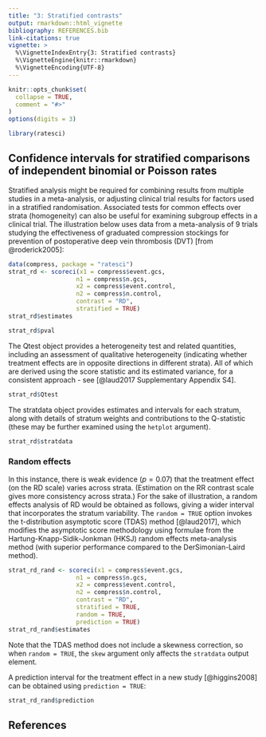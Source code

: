 ```yaml
---
title: "3: Stratified contrasts"
output: rmarkdown::html_vignette
bibliography: REFERENCES.bib
link-citations: true
vignette: >
  %\VignetteIndexEntry{3: Stratified contrasts}
  %\VignetteEngine{knitr::rmarkdown}
  %\VignetteEncoding{UTF-8}
---
```


```r
knitr::opts_chunk$set(
  collapse = TRUE,
  comment = "#>"
)
options(digits = 3)
```

```r
library(ratesci)
```

## Confidence intervals for stratified comparisons of independent binomial or Poisson rates

Stratified analysis might be required for combining results from multiple studies in a meta-analysis, or adjusting clinical trial results for factors used in a stratified randomisation. Associated tests for common effects over strata (homogeneity) can also be useful for examining subgroup effects in a clinical trial. The illustration below uses data from a meta-analysis of 9 trials studying the effectiveness of graduated compression stockings for prevention of postoperative deep vein thrombosis (DVT) [from @roderick2005]:

```r
data(compress, package = "ratesci")
strat_rd <- scoreci(x1 = compress$event.gcs, 
                   n1 = compress$n.gcs, 
                   x2 = compress$event.control, 
                   n2 = compress$n.control, 
                   contrast = "RD", 
                   stratified = TRUE)
strat_rd$estimates
```

```r
strat_rd$pval
```

The Qtest object provides a heterogeneity test and related quantities, including an assessment of qualitative heterogeneity (indicating whether treatment effects are in opposite directions in different strata). All of which are derived using the score statistic and its estimated variance, for a consistent approach - see [@laud2017 Supplementary Appendix S4].

```r
strat_rd$Qtest
```

````{=html}
<!--
```r
strat_rr <- scoreci(x1 = compress$event.gcs, 
                   n1 = compress$n.gcs, 
                   x2 = compress$event.control, 
                   n2 = compress$n.control, 
                   contrast = "RR", 
                   stratified = TRUE)
strat_rr$Qtest
```
-->
````

The stratdata object provides estimates and intervals for each stratum, along with details of stratum weights and contributions to the Q-statistic (these may be further examined using the `hetplot` argument).

```r
strat_rd$stratdata
```

### Random effects

In this instance, there is weak evidence ($p = 0.07$) that the treatment effect (on the RD scale) varies across strata. (Estimation on the RR contrast scale gives more consistency across strata.) For the sake of illustration, a random effects analysis of RD would be obtained as follows, giving a wider interval that incorporates the stratum variability. The `random = TRUE` option invokes the t-distribution asymptotic score (TDAS) method [@laud2017], which modifies the asymptotic score methodology using formulae from the Hartung-Knapp-Sidik-Jonkman (HKSJ) random effects meta-analysis method (with superior performance compared to the DerSimonian-Laird method).

```r
strat_rd_rand <- scoreci(x1 = compress$event.gcs, 
                   n1 = compress$n.gcs, 
                   x2 = compress$event.control, 
                   n2 = compress$n.control, 
                   contrast = "RD", 
                   stratified = TRUE,
                   random = TRUE,
                   prediction = TRUE)
strat_rd_rand$estimates
```

Note that the TDAS method does not include a skewness correction, so when `random = TRUE`, the `skew` argument only affects the `stratdata` output element.

A prediction interval for the treatment effect in a new study [@higgins2008] can be obtained using `prediction = TRUE`:

```r
strat_rd_rand$prediction
```

## References
